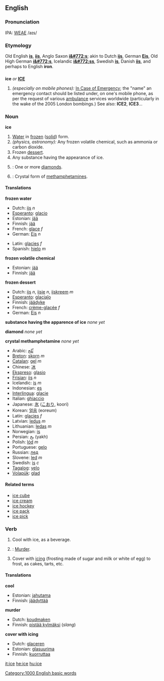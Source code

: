 ==English==
===Pronunciation===
IPA: [[WEAE]] /aɪs/

===Etymology===
Old English '''[[is]]''', '''[[iis]]''', Anglo Saxon '''[[i&#772;s]]'''; akin to Dutch '''[[ijs]]''', German '''[[Eis]]''', Old High German '''[[i&#772;s]]''', Icelandic '''[[i&#772;ss]]''', Swedish '''[[is]]''', Danish '''[[iis]]''', and perhaps to English '''iron'''.

==={{acronym}}===
'''ice''' ''or'' '''[[ICE]]'''

# ''(especially on mobile phones):'' [[In Case of Emergency]]; the "name" an emergency contact should be listed under, on one's mobile phone, as per the request of various [[ambulance]] services worldwide (particularly in the wake of the 2005 London bombings.)  See also: '''ICE2''', '''ICE3'''...

===Noun===
'''ice'''

# [[Water]] in [[frozen]] ([[solid]]) form.
# ''(physics, astronomy):'' Any frozen volatile chemical, such as ammonia or carbon dioxide.
# Frozen [[dessert]].
# Any substance having the appearance of ice.
# {{slang}}: One or more [[diamond]]s.
# {{slang}}: Crystal form of [[methamphetamine]]s.

==== Translations ==== 
'''frozen water'''
{{top}}
*Dutch: [[ijs]] ''n''
*[[Esperanto]]: [[glacio]]
*Estonian: [[jää]]
*Finnish: [[jää]]
*French: [[glace]] ''f''
*German: [[Eis]] ''n''
{{mid}}
*Latin: [[glacies]] ''f''
*Spanish: [[hielo]] ''m''
{{bottom}}

'''frozen volatile chemical'''
{{top}}
*Estonian: [[jää]]
*Finnish: [[jää]]
{{mid}}
{{bottom}}

'''frozen dessert'''
{{top}}
*Dutch: [[ijs]] ''n'', [[ijsje]] ''n'', [[ijskreem]] ''m''
*[[Esperanto]]: [[glaciaĵo]]
*Finnish: [[jäädyke]]
*French: [[crème-glacée]] ''f''
*German: [[Eis]] ''n''
{{mid}}
{{bottom}}

'''substance having the apparence of ice'''
{{top}}
''none yet''
{{mid}}
{{bottom}}

'''diamond'''
{{top}}
''none yet''
{{mid}}
{{bottom}}

'''crystal methamphetamine'''
{{top}}
''none yet''
{{mid}}
{{bottom}}

{{checktrans}}
*Arabic: [[ثّلج]]
*[[Breton]]: [[skorn]] ''m''
*[[Catalan]]: [[gel]] ''m''
*Chinese: [[冰]]
*[[Ekspreso]]: [[glasio]]
*[[Frisian]]: [[iis]] ''n''
*Icelandic: [[ís]] ''m''
*Indonesian: [[es]]
*[[Interlingua]]: [[glacie]] 
*Italian: [[ghiaccio]]
*Japanese: [[氷]] ([[こおり]], koori)
*Korean: [[얼음]] (eoreum)
*Latin: [[glacies]] ''f''
*Latvian: [[ledus]] ''m''
*Lithuanian: [[ledas]] ''m''
*Norwegian: [[is]]
*Persian: [[یخ]] (yakh)
*Polish: [[lód]] ''m''
*Portuguese: [[gelo]]
*Russian: [[лед]]
*Slovene: [[led]] ''m'' 
*Swedish: [[is]] ''c''
*[[Tagalog]]: [[yelo]]
*[[Volapük]]: [[glad]]

====Related terms====
*[[ice cube]]
*[[ice cream]]
*[[ice hockey]]
*[[ice pack]]
*[[ice pick]]

===Verb===
{{en-infl-reg-other-e|ic|e}}

# Cool with ice, as a beverage.
# {{slang}}: [[murder|Murder]].
# Cover with [[icing]] (frosting made of sugar and milk or white of egg) to frost, as cakes, tarts, etc.

====Translations====
'''cool'''
{{top}}
*Estonian: [[jahutama]]
*Finnish: [[jäädyttää]]
{{mid}}
{{bottom}}

'''murder'''
{{top}}
*Dutch: [[koudmaken]]
*Finnish: [[pistää kylmäksi]] (''slang'')
{{mid}}
{{bottom}}

'''cover with icing'''
{{top}}
*Dutch: [[glaceren]]
*Estonian: [[glasuurima]]
*Finnish: [[kuorruttaa]]
{{mid}}
{{bottom}}

[[Category:1000 English basic words]]

[[it:ice]]
[[he:ice]]
[[hu:ice]]